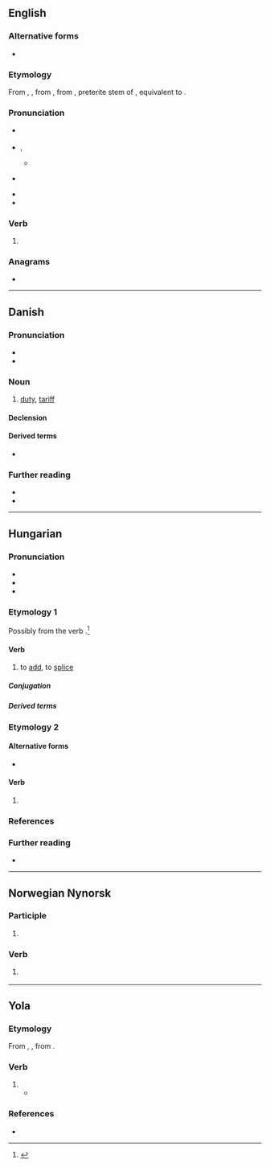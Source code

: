 ==English==

===Alternative forms===
* {{l|en|tol'}}

===Etymology===
From {{inh|en|enm|tolde}}, {{m|enm|talde|pos=first and third person singular preterite}}, from {{inh|en|ang|tealde|pos=first and third person singular preterite}}, from {{der|en|gem-pro|*talid-}}, preterite stem of {{der|en|gem-pro|*taljaną||to count; tell}}, equivalent to {{suffix|en|tell|ed|nocat=1}}.

===Pronunciation===
* {{a|RP}} {{IPA|en|/ˈtəʊld/|[ˈtʰɔʊ(ɫ)d]|[ˈtʰɒʊ(ɫ)d]}}
* {{a|US}} {{enPR|tōld}}, {{IPA|en|/toʊld/}}
** {{audio|en|en-us-told.ogg|Audio (US)}}
* {{a|NZ|AU}} {{IPA|en|/tɐʉld/|[tʰɒʊ(ɫ)d]}}
* {{rhymes|en|əʊld|s=1}}
* {{homophones|en|tolled}}

===Verb===
{{head|en|verb form}}

# {{en-past of|tell}}
#: {{ux|en|A tale is but half '''told''', if only one person tells it.}}

===Anagrams===
* {{anagrams|en|a=dlot|dolt}}

----

==Danish==

===Pronunciation===
* {{IPA|da|/tɔl/|[tˢʌlˀ]}}
* {{homophones|da|tolv}}

===Noun===
{{da-noun|en|-}}

# [[duty]], [[tariff]] {{gloss|tax placed on imports or exports}}

====Declension====
{{da-decl|en|n=sg}}

====Derived terms====
* {{l|da|tolder}}

===Further reading===
* {{R:DDO}}
* {{pedialite|lang=da}}

----

==Hungarian==

===Pronunciation===
* {{hu-IPA}}
* {{homophones|hu|toldd}}
* {{rhymes|hu|old|s=1}}

===Etymology 1===
Possibly from the verb {{af|hu|tol|t1=to push|-d|pos2=frequentative suffix|pos=verb}}.<ref>{{R:Zaicz 2006}}</ref>

====Verb====
{{hu-verb}}

# {{lb|hu|transitive}} to [[add]], to [[splice]]

=====Conjugation=====
{{hu-conj-ok|to|l|d}}

=====Derived terms=====
{{der4|hu
|tódít
|tódul
|toldalék
|toldás
|toldoz
}}
{{hu-verbpref|sep=4|told|hozzá|ki|meg}}

===Etymology 2===
{{affix|hu|tol|t1=to push|-d|id2=personal|pos2=personal suffix|nocat=y}}

====Alternative forms====
* {{l|hu|toljad}}

====Verb====
{{head|hu|verb form}}

# {{inflection of|hu|tol||2|s|sub|pres|def}}

===References===
<references/>

===Further reading===
* {{R:ErtSz}}

{{cln|hu|terms with lemma and non-lemma form etymologies|terms with verb and verb form etymologies}}

----

==Norwegian Nynorsk==

===Participle===
{{head|nn|participle|cat2=past participles|neuter|told|or|tolt|definite singular and plural|tolde}}

# {{nn-fcon|2012}} {{infl of|nn|tole||past|part}}

===Verb===
{{nn-verb-form}}

# {{nn-fcon|2012}} {{infl of|nn|tole||sup}}

----
==Yola==
 
===Etymology===
From {{inh|yol|enm|tolde}}, {{m|enm|talde|pos=first and third person singular preterite}}, from {{inh|yol|ang|tealde|pos=first and third person singular preterite}}.
 
===Verb===
{{head|yol|verb}}
 
# {{alt form|yol|tolth}} 
#* {{quote-book|yol|year=1867|title=GLOSSARY OF THE DIALECT OF FORTH AND BARGY|passage=Fho '''told''' thee?|translation=Who '''told''' thee?}}

===References===
* {{R:Poole 1867|page=40}}